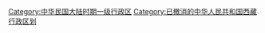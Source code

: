 [[Category:中华民国大陆时期一级行政区‎|Category:中华民国大陆时期一级行政区‎]]
[[Category:已撤消的中华人民共和国西藏行政区划|Category:已撤消的中华人民共和国西藏行政区划]]
